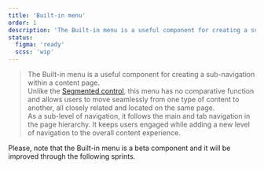 ```yaml
---
title: 'Built-in menu'
order: 1
description: 'The Built-in menu is a useful component for creating a sub-navigation within a content page.'
status:
  figma: 'ready'
  scss: 'wip'
---
```


> The Built-in menu is a useful component for creating a sub-navigation within a content page.  
> Unlike the [Segmented control](/Components/SegmentedControl/), this menu has no comparative function and allows users to move seamlessly from one type of content to another, all closely related and located on the same page.  
> As a sub-level of navigation, it follows the main and tab navigation in the page hierarchy. It keeps users engaged while adding a new level of navigation to the overall content experience.

<Highlight type="warning" title="Work in progress">
  Please, note that the Built-in menu is a beta component and it will be
  improved through the following sprints.
</Highlight>

<Story id="navigation-built-in-menu--default" height="360" />

